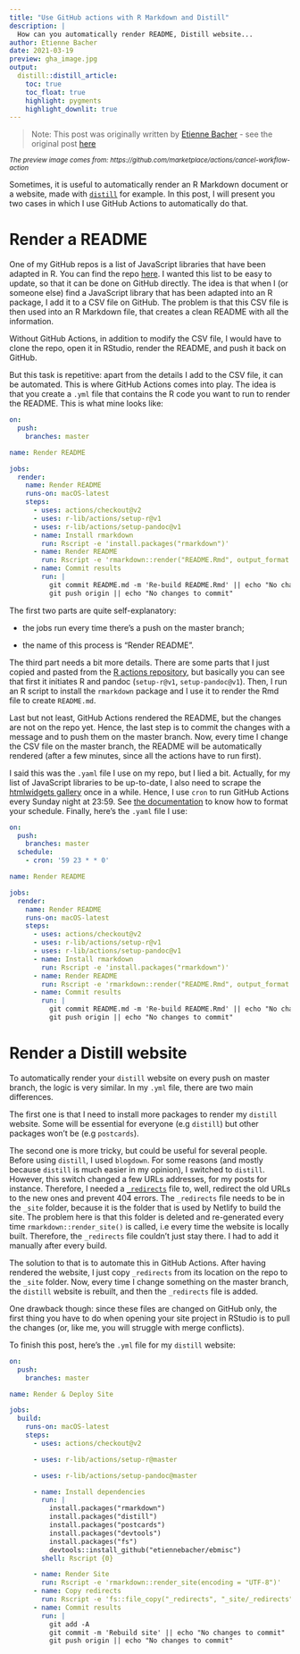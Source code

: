 ```yaml
---
title: "Use GitHub actions with R Markdown and Distill"
description: |
  How can you automatically render README, Distill website...
author: Etienne Bacher
date: 2021-03-19
preview: gha_image.jpg
output:
  distill::distill_article:
    toc: true
    toc_float: true
    highlight: pygments
    highlight_downlit: true
---
```


> Note: This post was originally written by [Etienne Bacher](https://www.etiennebacher.com/) - see the original post [here](https://www.etiennebacher.com/posts/2021-03-19-use-github-actions-with-r-markdown-and-distill/)

*<small> The preview image comes from: https://github.com/marketplace/actions/cancel-workflow-action </small>*

Sometimes, it is useful to automatically render an R Markdown document or a website, made with [`distill`](https://rstudio.github.io/distill/) for example. In this post, I will present you two cases in which I use GitHub Actions to automatically do that.

# Render a README

One of my GitHub repos is a list of JavaScript libraries that have been adapted in R. You can find the repo [here](https://github.com/etiennebacher/r-js-adaptation). I wanted this list to be easy to update, so that it can be done on GitHub directly. The idea is that when I (or someone else) find a JavaScript library that has been adapted into an R package, I add it to a CSV file on GitHub. The problem is that this CSV file is then used into an R Markdown file, that creates a clean README with all the information.

Without GitHub Actions, in addition to modify the CSV file, I would have to clone the repo, open it in RStudio, render the README, and push it back on GitHub.

But this task is repetitive: apart from the details I add to the CSV file, it can be automated. This is where GitHub Actions comes into play. The idea is that you create a `.yml` file that contains the R code you want to run to render the README. This is what mine looks like:

```yaml
on:
  push:
    branches: master

name: Render README

jobs:
  render:
    name: Render README
    runs-on: macOS-latest
    steps:
      - uses: actions/checkout@v2
      - uses: r-lib/actions/setup-r@v1
      - uses: r-lib/actions/setup-pandoc@v1
      - name: Install rmarkdown
        run: Rscript -e 'install.packages("rmarkdown")'
      - name: Render README
        run: Rscript -e 'rmarkdown::render("README.Rmd", output_format = "md_document")'
      - name: Commit results
        run: |
          git commit README.md -m 'Re-build README.Rmd' || echo "No changes to commit"
          git push origin || echo "No changes to commit"
```


The first two parts are quite self-explanatory:

  * the jobs run every time there's a push on the master branch;

  * the name of this process is "Render README".

The third part needs a bit more details. There are some parts that I just copied and pasted from the [R actions repository](https://github.com/r-lib/actions), but basically you can see that first it initiates R and pandoc (`setup-r@v1`, `setup-pandoc@v1`). Then, I run an R script to install the `rmarkdown` package and I use it to render the Rmd file to create `README.md`.

Last but not least, GitHub Actions rendered the README, but the changes are not on the repo yet. Hence, the last step is to commit the changes with a message and to push them on the master branch. Now, every time I change the CSV file on the master branch, the README will be automatically rendered (after a few minutes, since all the actions have to run first).

I said this was the `.yaml` file I use on my repo, but I lied a bit. Actually, for my list of JavaScript libraries to be up-to-date, I also need to scrape the [htmlwidgets gallery](https://gallery.htmlwidgets.org/) once in a while. Hence, I use `cron` to run GitHub Actions every Sunday night at 23:59. See [the documentation](https://docs.github.com/en/actions/reference/events-that-trigger-workflows#schedule) to know how to format your schedule. Finally, here's the `.yaml` file I use:

```yaml
on:
  push:
    branches: master
  schedule:
    - cron: '59 23 * * 0'

name: Render README

jobs:
  render:
    name: Render README
    runs-on: macOS-latest
    steps:
      - uses: actions/checkout@v2
      - uses: r-lib/actions/setup-r@v1
      - uses: r-lib/actions/setup-pandoc@v1
      - name: Install rmarkdown
        run: Rscript -e 'install.packages("rmarkdown")'
      - name: Render README
        run: Rscript -e 'rmarkdown::render("README.Rmd", output_format = "md_document")'
      - name: Commit results
        run: |
          git commit README.md -m 'Re-build README.Rmd' || echo "No changes to commit"
          git push origin || echo "No changes to commit"
```


# Render a Distill website

To automatically render your `distill` website on every push on master branch, the logic is very similar. In my `.yml` file, there are two main differences.

The first one is that I need to install more packages to render my `distill` website. Some will be essential for everyone (e.g `distill`) but other packages won't be (e.g `postcards`).

The second one is more tricky, but could be useful for several people. Before using `distill`, I used `blogdown`. For some reasons (and mostly because `distill` is much easier in my opinion), I switched to `distill`. However, this switch changed a few URLs addresses, for my posts for instance. Therefore, I needed a [`_redirects`](https://yihui.org/en/2017/11/301-redirect/) file to, well, redirect the old URLs to the new ones and prevent 404 errors. The `_redirects` file needs to be in the `_site` folder, because it is the folder that is used by Netlify to build the site. The problem here is that this folder is deleted and re-generated every time `rmarkdown::render_site()` is called, i.e every time the website is locally built. Therefore, the `_redirects` file couldn't just stay there. I had to add it manually after every build.

The solution to that is to automate this in GitHub Actions. After having rendered the website, I just copy `_redirects` from its location on the repo to the `_site` folder. Now, every time I change something on the master branch, the `distill` website is rebuilt, and then the `_redirects` file is added.

One drawback though: since these files are changed on GitHub only, the first thing you have to do when opening your site project in RStudio is to pull the changes (or, like me, you will struggle with merge conflicts).

To finish this post, here's the `.yml` file for my `distill` website:

```yaml
on:
  push:
    branches: master

name: Render & Deploy Site

jobs:
  build:
    runs-on: macOS-latest
    steps:
      - uses: actions/checkout@v2

      - uses: r-lib/actions/setup-r@master

      - uses: r-lib/actions/setup-pandoc@master

      - name: Install dependencies
        run: |
          install.packages("rmarkdown")
          install.packages("distill")
          install.packages("postcards")
          install.packages("devtools")
          install.packages("fs")
          devtools::install_github("etiennebacher/ebmisc")
        shell: Rscript {0}

      - name: Render Site
        run: Rscript -e 'rmarkdown::render_site(encoding = "UTF-8")'
      - name: Copy redirects
        run: Rscript -e 'fs::file_copy("_redirects", "_site/_redirects")'
      - name: Commit results
        run: |
          git add -A
          git commit -m 'Rebuild site' || echo "No changes to commit"
          git push origin || echo "No changes to commit"

```


